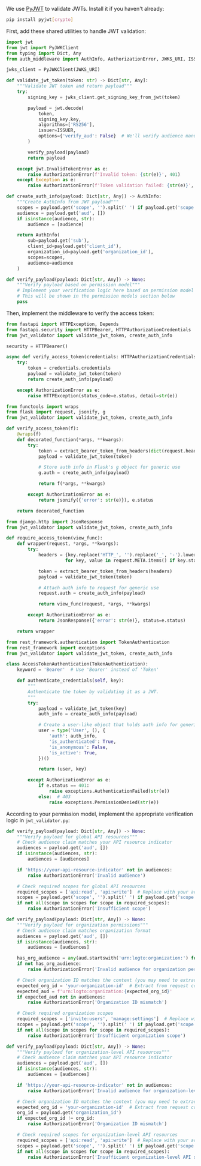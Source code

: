 
We use [PyJWT](https://github.com/jpadilla/pyjwt) to validate JWTs. Install it if you haven't already:

```bash
pip install pyjwt[crypto]
```

First, add these shared utilities to handle JWT validation:

```py title="jwt_validator.py"
import jwt
from jwt import PyJWKClient
from typing import Dict, Any
from auth_middleware import AuthInfo, AuthorizationError, JWKS_URI, ISSUER

jwks_client = PyJWKClient(JWKS_URI)

def validate_jwt_token(token: str) -> Dict[str, Any]:
    """Validate JWT token and return payload"""
    try:
        signing_key = jwks_client.get_signing_key_from_jwt(token)

        payload = jwt.decode(
            token,
            signing_key.key,
            algorithms=['RS256'],
            issuer=ISSUER,
            options={'verify_aud': False}  # We'll verify audience manually
        )

        verify_payload(payload)
        return payload

    except jwt.InvalidTokenError as e:
        raise AuthorizationError(f'Invalid token: {str(e)}', 401)
    except Exception as e:
        raise AuthorizationError(f'Token validation failed: {str(e)}', 401)

def create_auth_info(payload: Dict[str, Any]) -> AuthInfo:
    """Create AuthInfo from JWT payload"""
    scopes = payload.get('scope', '').split(' ') if payload.get('scope') else []
    audience = payload.get('aud', [])
    if isinstance(audience, str):
        audience = [audience]

    return AuthInfo(
        sub=payload.get('sub'),
        client_id=payload.get('client_id'),
        organization_id=payload.get('organization_id'),
        scopes=scopes,
        audience=audience
    )

def verify_payload(payload: Dict[str, Any]) -> None:
    """Verify payload based on permission model"""
    # Implement your verification logic here based on permission model
    # This will be shown in the permission models section below
    pass
```

Then, implement the middleware to verify the access token:

<Tabs groupId="api-framework">
  <TabItem value="fastapi" label="FastAPI">

```py title="auth_middleware.py"
from fastapi import HTTPException, Depends
from fastapi.security import HTTPBearer, HTTPAuthorizationCredentials
from jwt_validator import validate_jwt_token, create_auth_info

security = HTTPBearer()

async def verify_access_token(credentials: HTTPAuthorizationCredentials = Depends(security)) -> AuthInfo:
    try:
        token = credentials.credentials
        payload = validate_jwt_token(token)
        return create_auth_info(payload)

    except AuthorizationError as e:
        raise HTTPException(status_code=e.status, detail=str(e))
```

  </TabItem>
  <TabItem value="flask" label="Flask">

```py title="auth_middleware.py"
from functools import wraps
from flask import request, jsonify, g
from jwt_validator import validate_jwt_token, create_auth_info

def verify_access_token(f):
    @wraps(f)
    def decorated_function(*args, **kwargs):
        try:
            token = extract_bearer_token_from_headers(dict(request.headers))
            payload = validate_jwt_token(token)

            # Store auth info in Flask's g object for generic use
            g.auth = create_auth_info(payload)

            return f(*args, **kwargs)

        except AuthorizationError as e:
            return jsonify({'error': str(e)}), e.status

    return decorated_function
```

  </TabItem>
  <TabItem value="django" label="Django">

```py title="auth_middleware.py"
from django.http import JsonResponse
from jwt_validator import validate_jwt_token, create_auth_info

def require_access_token(view_func):
    def wrapper(request, *args, **kwargs):
        try:
            headers = {key.replace('HTTP_', '').replace('_', '-').lower(): value
                      for key, value in request.META.items() if key.startswith('HTTP_')}

            token = extract_bearer_token_from_headers(headers)
            payload = validate_jwt_token(token)

            # Attach auth info to request for generic use
            request.auth = create_auth_info(payload)

            return view_func(request, *args, **kwargs)

        except AuthorizationError as e:
            return JsonResponse({'error': str(e)}, status=e.status)

    return wrapper
```

  </TabItem>
  <TabItem value="django-rest-framework" label="Django REST Framework">

```py title="auth_middleware.py"
from rest_framework.authentication import TokenAuthentication
from rest_framework import exceptions
from jwt_validator import validate_jwt_token, create_auth_info

class AccessTokenAuthentication(TokenAuthentication):
    keyword = 'Bearer'  # Use 'Bearer' instead of 'Token'

    def authenticate_credentials(self, key):
        """
        Authenticate the token by validating it as a JWT.
        """
        try:
            payload = validate_jwt_token(key)
            auth_info = create_auth_info(payload)

            # Create a user-like object that holds auth info for generic use
            user = type('User', (), {
                'auth': auth_info,
                'is_authenticated': True,
                'is_anonymous': False,
                'is_active': True,
            })()

            return (user, key)

        except AuthorizationError as e:
            if e.status == 401:
                raise exceptions.AuthenticationFailed(str(e))
            else:  # 403
                raise exceptions.PermissionDenied(str(e))
```

  </TabItem>
</Tabs>

According to your permission model, implement the appropriate verification logic in `jwt_validator.py`:

<Tabs groupId="permission-models">
<TabItem value="global-api-resources" label="Global API resources">

```py title="jwt_validator.py"
def verify_payload(payload: Dict[str, Any]) -> None:
    """Verify payload for global API resources"""
    # Check audience claim matches your API resource indicator
    audiences = payload.get('aud', [])
    if isinstance(audiences, str):
        audiences = [audiences]

    if 'https://your-api-resource-indicator' not in audiences:
        raise AuthorizationError('Invalid audience')

    # Check required scopes for global API resources
    required_scopes = ['api:read', 'api:write']  # Replace with your actual required scopes
    scopes = payload.get('scope', '').split(' ') if payload.get('scope') else []
    if not all(scope in scopes for scope in required_scopes):
        raise AuthorizationError('Insufficient scope')
```

</TabItem>
<TabItem value="organization-permissions" label="Organization (non-API) permissions">

```py title="jwt_validator.py"
def verify_payload(payload: Dict[str, Any]) -> None:
    """Verify payload for organization permissions"""
    # Check audience claim matches organization format
    audiences = payload.get('aud', [])
    if isinstance(audiences, str):
        audiences = [audiences]

    has_org_audience = any(aud.startswith('urn:logto:organization:') for aud in audiences)
    if not has_org_audience:
        raise AuthorizationError('Invalid audience for organization permissions')

    # Check organization ID matches the context (you may need to extract this from request context)
    expected_org_id = 'your-organization-id'  # Extract from request context
    expected_aud = f'urn:logto:organization:{expected_org_id}'
    if expected_aud not in audiences:
        raise AuthorizationError('Organization ID mismatch')

    # Check required organization scopes
    required_scopes = ['invite:users', 'manage:settings']  # Replace with your actual required scopes
    scopes = payload.get('scope', '').split(' ') if payload.get('scope') else []
    if not all(scope in scopes for scope in required_scopes):
        raise AuthorizationError('Insufficient organization scope')
```

</TabItem>
<TabItem value="organization-level-api-resources" label="Organization-level API resources">

```py title="jwt_validator.py"
def verify_payload(payload: Dict[str, Any]) -> None:
    """Verify payload for organization-level API resources"""
    # Check audience claim matches your API resource indicator
    audiences = payload.get('aud', [])
    if isinstance(audiences, str):
        audiences = [audiences]

    if 'https://your-api-resource-indicator' not in audiences:
        raise AuthorizationError('Invalid audience for organization-level API resources')

    # Check organization ID matches the context (you may need to extract this from request context)
    expected_org_id = 'your-organization-id'  # Extract from request context
    org_id = payload.get('organization_id')
    if expected_org_id != org_id:
        raise AuthorizationError('Organization ID mismatch')

    # Check required scopes for organization-level API resources
    required_scopes = ['api:read', 'api:write']  # Replace with your actual required scopes
    scopes = payload.get('scope', '').split(' ') if payload.get('scope') else []
    if not all(scope in scopes for scope in required_scopes):
        raise AuthorizationError('Insufficient organization-level API scopes')
```

</TabItem>
</Tabs>
